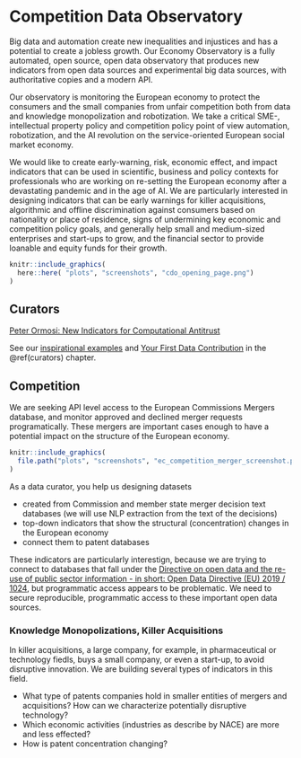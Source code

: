 # Competition Data Observatory {#competition}

Big data and automation create new inequalities and injustices and has a potential to create a jobless growth. Our Economy Observatory is a fully automated, open source, open data observatory that produces new indicators from open data sources and experimental big data sources, with authoritative copies and a modern API.

Our observatory is monitoring the European economy to protect the consumers and the small companies from unfair competition both from data and knowledge monopolization and robotization. We take a critical SME-, intellectual property policy and competition policy point of view automation, robotization, and the AI revolution on the service-oriented European social market economy.

We would like to create early-warning, risk, economic effect, and impact indicators that can be used in scientific, business and policy contexts for professionals who are working on re-setting the European economy after a devastating pandemic and in the age of AI. We are particularly interested in designing indicators that can be early warnings for killer acquisitions, algorithmic and offline discrimination against consumers based on nationality or place of residence, signs of undermining key economic and competition policy goals, and generally help small and medium-sized enterprises and start-ups to grow, and the financial sector to provide loanable and equity funds for their growth. 

```r
knitr::include_graphics(
  here::here( "plots", "screenshots", "cdo_opening_page.png")
)
```


## Curators {#competition-curators}

[Peter Ormosi: New Indicators for Computational Antitrust](https://economy.dataobservatory.eu/post/2021-06-02-data-curator-peter-ormosi/)

See our [inspirational examples]({#get-inspired}) and [Your First Data Contribution](#first-contribution) in the \@ref(curators) chapter.

## Competition {#compeition-indicators}

We are seeking API level access to the European Commissions Mergers database, and monitor approved and declined merger requests programatically.  These mergers are important cases enough to have a potential impact on the structure of the European economy.

```r
knitr::include_graphics(
  file.path("plots", "screenshots", "ec_competition_merger_screenshot.png")
)
```

As a data curator, you help us designing datasets

- created from Commission and member state merger decision text databases (we will use NLP extraction from the text of the decisions)
- top-down indicators that show the structural (concentration) changes in the European economy
- connect them to patent databases

These indicators are particularly interestign, because we are trying to connect to databases that fall under the [Directive on open data and the re-use of public sector information - in short: Open Data Directive (EU) 2019 / 1024](https://eur-lex.europa.eu/legal-content/EN/TXT/?qid=1561563110433&uri=CELEX:32019L1024), but programmatic access appears to be problematic. We need to secure reproducible, programmatic access to these important open data sources. 

### Knowledge Monopolizations, Killer Acquisitions {#knowledge-monopoly}

In killer acquisitions, a large company, for example, in pharmaceutical or technology fiedls, buys a small company, or even a start-up, to avoid disruptive innovation. We are building several types of indicators in this field. 

-	What type of patents companies hold in smaller entities of mergers and acquisitions? How can we characterize potentially disruptive technology?
-	Which economic activities (industries as describe by NACE) are more and less effected?
-	How is patent concentration changing?

